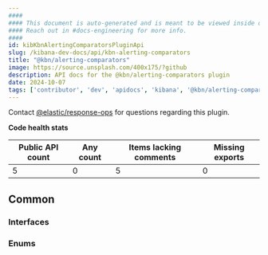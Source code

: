 ```yaml
---
####
#### This document is auto-generated and is meant to be viewed inside our experimental, new docs system.
#### Reach out in #docs-engineering for more info.
####
id: kibKbnAlertingComparatorsPluginApi
slug: /kibana-dev-docs/api/kbn-alerting-comparators
title: "@kbn/alerting-comparators"
image: https://source.unsplash.com/400x175/?github
description: API docs for the @kbn/alerting-comparators plugin
date: 2024-10-07
tags: ['contributor', 'dev', 'apidocs', 'kibana', '@kbn/alerting-comparators']
---
```




Contact [@elastic/response-ops](https://github.com/orgs/elastic/teams/response-ops) for questions regarding this plugin.

**Code health stats**

| Public API count  | Any count | Items lacking comments | Missing exports |
|-------------------|-----------|------------------------|-----------------|
| 5 | 0 | 5 | 0 |

## Common

### Interfaces
<DocDefinitionList data={kbnAlertingComparatorsObj.common.interfaces}/>

### Enums
<DocDefinitionList data={kbnAlertingComparatorsObj.common.enums}/>

